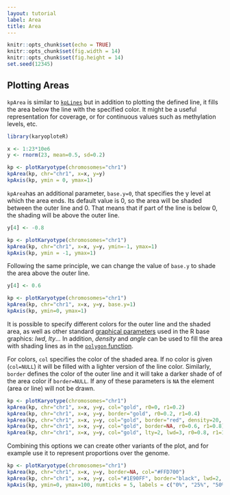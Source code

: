 ```yaml
---
layout: tutorial
label: Area
title: Area
---
```



```r
knitr::opts_chunk$set(echo = TRUE)
knitr::opts_chunk$set(fig.width = 14)
knitr::opts_chunk$set(fig.height = 14)
set.seed(12345)
```

## Plotting Areas

`kpArea` is similar to [`kpLines`]({{ site.baseurl }}{% link Tutorial/Lines/Lines.md %})
but in addition to plotting the defined line, it fills the area below the line 
with the specified color. It might be a useful representation for coverage, 
or for continuous values such as methylation levels, etc. 


```r

library(karyoploteR)

x <- 1:23*10e6
y <- rnorm(23, mean=0.5, sd=0.2)

kp <- plotKaryotype(chromosomes="chr1")
kpArea(kp, chr="chr1", x=x, y=y)
kpAxis(kp, ymin = 0, ymax=1)

```

`kpArea`has an additional parameter, `base.y=0`, that specifies the y level at 
which the area ends. Its default value is 0, so the area will be shaded between
the outer line and 0. That means that if part of the line is below 0, the 
shading will be above the outer line.

```r

y[4] <- -0.8

kp <- plotKaryotype(chromosomes="chr1")
kpArea(kp, chr="chr1", x=x, y=y, ymin=-1, ymax=1)
kpAxis(kp, ymin = -1, ymax=1)

```

Following the same principle, we can change the value of `base.y` to shade the
area above the outer line.


```r

y[4] <- 0.6

kp <- plotKaryotype(chromosomes="chr1")
kpArea(kp, chr="chr1", x=x, y=y, base.y=1)
kpAxis(kp, ymin=0, ymax=1)


```

It is possible to specify different colors for the outer line and the shaded
area, as well as other standard 
[graphical parameters](https://www.rdocumentation.org/packages/graphics/topics/par)
used in the R base graphics: _lwd_, _lty_... In addition, _density_ and _angle_
can be used to fill the area with shading lines as in the 
[`polygon` function](http://stat.ethz.ch/R-manual/R-devel/library/graphics/html/polygon.html).

For colors, `col` specifies the color of the shaded area. If no color is given 
(`col=NULL`) it will be filled with a lighter version of the line color. 
Similarly, `border` defines the color of the outer line and it will take a 
darker shade of of the area color if `border=NULL`. If any of these parameters
is `NA` the element (area or line) will not be drawn.


```r


kp <- plotKaryotype(chromosomes="chr1")
kpArea(kp, chr="chr1", x=x, y=y, col="gold", r0=0, r1=0.2)
kpArea(kp, chr="chr1", x=x, y=y, border="gold", r0=0.2, r1=0.4)
kpArea(kp, chr="chr1", x=x, y=y, col="gold", border="red", density=20, r0=0.4, r1=0.6)
kpArea(kp, chr="chr1", x=x, y=y, col="gold", border=NA, r0=0.6, r1=0.8)
kpArea(kp, chr="chr1", x=x, y=y, col="gold", lty=2, lwd=3, r0=0.8, r1=1)

```


Combining this options we can create other variants of the plot, and 
for example use it to represent proportions over the genome.

```r


kp <- plotKaryotype(chromosomes="chr1")
kpArea(kp, chr="chr1", x=x, y=y, border=NA, col="#FFD700")
kpArea(kp, chr="chr1", x=x, y=y, col="#1E90FF", border="black", lwd=2, base.y=1)
kpAxis(kp, ymin=0, ymax=100, numticks = 5, labels = c("0%", "25%", "50%", "75%", "100%"))

```



